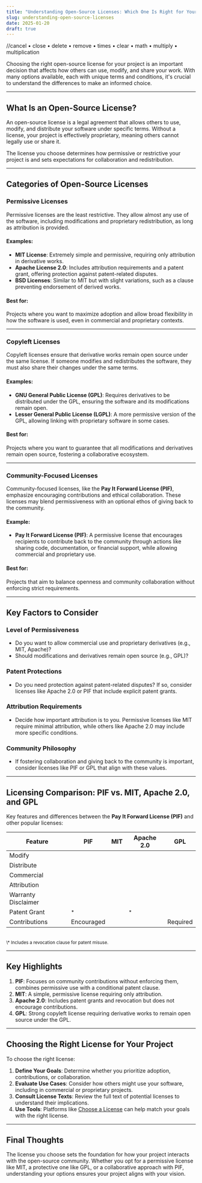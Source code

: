 ```yaml
---
title: "Understanding Open-Source Licenses: Which One Is Right for Your Project"
slug: understanding-open-source-licenses
date: 2025-01-20
draft: true
---
```

//cancel • close • delete • remove • times • clear • math • multiply • multiplication



Choosing the right open-source license for your project is an important decision that affects how others can use, modify, and share your work. With many options available, each with unique terms and conditions, it's crucial to understand the differences to make an informed choice.

---

## What Is an Open-Source License?

An open-source license is a legal agreement that allows others to use, modify, and distribute your software under specific terms. Without a license, your project is effectively proprietary, meaning others cannot legally use or share it.

The license you choose determines how permissive or restrictive your project is and sets expectations for collaboration and redistribution.

---

## Categories of Open-Source Licenses

### Permissive Licenses
Permissive licenses are the least restrictive. They allow almost any use of the software, including modifications and proprietary redistribution, as long as attribution is provided.

#### Examples:
- **MIT License**: Extremely simple and permissive, requiring only attribution in derivative works.
- **Apache License 2.0**: Includes attribution requirements and a patent grant, offering protection against patent-related disputes.
- **BSD Licenses**: Similar to MIT but with slight variations, such as a clause preventing endorsement of derived works.

#### Best for:
Projects where you want to maximize adoption and allow broad flexibility in how the software is used, even in commercial and proprietary contexts.

---

### Copyleft Licenses
Copyleft licenses ensure that derivative works remain open source under the same license. If someone modifies and redistributes the software, they must also share their changes under the same terms.

#### Examples:
- **GNU General Public License (GPL)**: Requires derivatives to be distributed under the GPL, ensuring the software and its modifications remain open.
- **Lesser General Public License (LGPL)**: A more permissive version of the GPL, allowing linking with proprietary software in some cases.

#### Best for:
Projects where you want to guarantee that all modifications and derivatives remain open source, fostering a collaborative ecosystem.

---

### Community-Focused Licenses
Community-focused licenses, like the **Pay It Forward License (PIF)**, emphasize encouraging contributions and ethical collaboration. These licenses may blend permissiveness with an optional ethos of giving back to the community.

#### Example:
- **Pay It Forward License (PIF)**: A permissive license that encourages recipients to contribute back to the community through actions like sharing code, documentation, or financial support, while allowing commercial and proprietary use.

#### Best for:
Projects that aim to balance openness and community collaboration without enforcing strict requirements.

---

## Key Factors to Consider

### Level of Permissiveness
- Do you want to allow commercial use and proprietary derivatives (e.g., MIT, Apache)?
- Should modifications and derivatives remain open source (e.g., GPL)?

### Patent Protections
- Do you need protection against patent-related disputes? If so, consider licenses like Apache 2.0 or PIF that include explicit patent grants.

### Attribution Requirements
- Decide how important attribution is to you. Permissive licenses like MIT require minimal attribution, while others like Apache 2.0 may include more specific conditions.

### Community Philosophy
- If fostering collaboration and giving back to the community is important, consider licenses like PIF or GPL that align with these values.

---
<a name="comparison"></a>
## Licensing Comparison: PIF vs. MIT, Apache 2.0, and GPL

Key features and differences between the **Pay It Forward License (PIF)** and other popular licenses:

| Feature             | PIF                          | MIT            | Apache 2.0       | GPL           |
|---------------------|------------------------------|----------------|------------------|---------------|
| Modify              | <Yes />                      | <Yes />        | <Yes />          | <Yes />       |
| Distribute          | <Yes />                      | <Yes />        | <Yes />          | <Yes />       |
| Commercial          | <Yes />                      | <Yes />        | <Yes />          | <Yes />       |
| Attribution         | <Yes />                      | <Yes />        | <Yes />          | <Yes />       |
| Warranty Disclaimer | <Yes />                      | <Yes />        | <Yes />          | <Yes />       |
| Patent Grant        | <Yes /><sup>*</sup>          | <No />         | <Yes /><sup>*</sup> | <No />        |
| Contributions       | Encouraged                   | <No />         | <No />           | Required      |

<br />
<sub>\* Includes a revocation clause for patent misuse.</sub>

---

## Key Highlights
1. **PIF**: Focuses on community contributions without enforcing them, combines permissive use with a conditional patent clause.
2. **MIT**: A simple, permissive license requiring only attribution.
3. **Apache 2.0**: Includes patent grants and revocation but does not encourage contributions.
4. **GPL**: Strong copyleft license requiring derivative works to remain open source under the GPL.

---

## Choosing the Right License for Your Project

To choose the right license:
1. **Define Your Goals**: Determine whether you prioritize adoption, contributions, or collaboration.
2. **Evaluate Use Cases**: Consider how others might use your software, including in commercial or proprietary projects.
3. **Consult License Texts**: Review the full text of potential licenses to understand their implications.
4. **Use Tools**: Platforms like [Choose a License](https://choosealicense.com) can help match your goals with the right license.

---

## Final Thoughts

The license you choose sets the foundation for how your project interacts with the open-source community. Whether you opt for a permissive license like MIT, a protective one like GPL, or a collaborative approach with PIF, understanding your options ensures your project aligns with your vision.